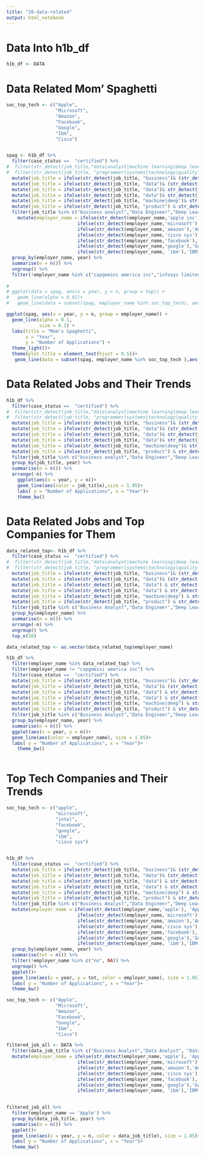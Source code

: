 ```yaml
---
title: "20-data-related"
output: html_notebook
---
```



# Data Into h1b_df
```r
h1b_df <- DATA
```

# Data Related Mom' Spaghetti
```r


soc_top_tech <- c("Apple",
                  "Microsoft",
                  "Amazon",
                  "Facebook",
                  "Google",
                  "Ibm",
                  "Cisco")


spag <- h1b_df %>% 
  filter(case_status ==  "certified") %>% 
#  filter(str_detect(job_title,"data|analyst|machine learning|deep learning|nlp|intelligence|business  nalyst")==TRUE) %>% 
#  filter(str_detect(job_title, "programmer|systems|technology|quality|management|jc65|budget|test" )==FALSE) %>%
  mutate(job_title = ifelse(str_detect(job_title, "business")& (str_detect(job_title, "analyst")|str_detect(job_title, "intelligence")) , "business analyst", job_title)) %>% 
  mutate(job_title = ifelse(str_detect(job_title, "data")& (str_detect(job_title, "engineer")|str_detect(job_title, "warehouse")), "Data Engineer", job_title)) %>% 
  mutate(job_title = ifelse(str_detect(job_title, "data")& str_detect(job_title, "scientist"), "Data Scientist", job_title)) %>% 
  mutate(job_title = ifelse(str_detect(job_title, "data")& str_detect(job_title, "analyst"), "Data Analyst", job_title)) %>% 
  mutate(job_title = ifelse(str_detect(job_title, "machine|deep")& str_detect(job_title, "learning"), "Deep Learning & Machine Learning", job_title)) %>% 
  mutate(job_title = ifelse(str_detect(job_title, "product") & str_detect(job_title, "analyst|engineer|data"), "Data Product Analyst", job_title)) %>% 
  filter(job_title %in% c("business analyst","Data Engineer","Deep Learning & Machine Learning","Data Analyst", "Data Scientist", "Data Product Analyst")) %>% 
    mutate(employer_name = ifelse(str_detect(employer_name,'apple inc'), 'Apple',
                          ifelse(str_detect(employer_name,'microsoft'), 'Microsoft',
                          ifelse(str_detect(employer_name,'amazon'),'Amazon',
                          ifelse(str_detect(employer_name,'cisco sys'),'Cisco',
                          ifelse(str_detect(employer_name,'facebook'),'Facebook',
                          ifelse(str_detect(employer_name,'google'),'Google',
                          ifelse(str_detect(employer_name, 'ibm'),'IBM',employer_name)))))))) %>% 
  group_by(employer_name, year) %>% 
  summarise(n = n()) %>% 
  ungroup() %>% 
  filter(!employer_name %in% c("capgemini america inc","infosys limited"))
  
#   
# ggplot(data = spag, aes(x = year, y = n, group = top)) +
#   geom_line(alpha = 0.01)+
#   geom_line(data = subset(spag, employer_name %in% soc_top_tech), aes(x = year, y = n), size = 1.5)

```


```r


ggplot(spag, aes(x = year, y = n, group = employer_name)) +
  geom_line(alpha = 0.1,
            size = 0.1) +
  labs(title = "Mom's Spaghetti",
       x = "Year",
       y = "Number of Applications") +
  theme_light()+
  theme(plot.title = element_text(hjust = 0.5))+
   geom_line(data = subset(spag, employer_name %in% soc_top_tech ),aes(col=employer_name),size=0.8)
```


# Data Related Jobs and Their Trends
```r
h1b_df %>% 
  filter(case_status ==  "certified") %>% 
#  filter(str_detect(job_title,"data|analyst|machine learning|deep learning|nlp|intelligence|business  nalyst")==TRUE) %>% 
#  filter(str_detect(job_title, "programmer|systems|technology|quality|management|jc65|budget|test" )==FALSE) %>%
  mutate(job_title = ifelse(str_detect(job_title, "business")& (str_detect(job_title, "analyst")|str_detect(job_title, "intelligence")) , "business analyst", job_title)) %>% 
  mutate(job_title = ifelse(str_detect(job_title, "data")& (str_detect(job_title, "engineer")|str_detect(job_title, "warehouse")), "Data Engineer", job_title)) %>% 
  mutate(job_title = ifelse(str_detect(job_title, "data")& str_detect(job_title, "scientist"), "Data Scientist", job_title)) %>% 
  mutate(job_title = ifelse(str_detect(job_title, "data")& str_detect(job_title, "analyst"), "Data Analyst", job_title)) %>% 
  mutate(job_title = ifelse(str_detect(job_title, "machine|deep")& str_detect(job_title, "learning"), "Deep Learning & Machine Learning", job_title)) %>% 
  mutate(job_title = ifelse(str_detect(job_title, "product") & str_detect(job_title, "analyst|engineer|data"), "Data Product Analyst", job_title)) %>% 
  filter(job_title %in% c("business analyst","Data Engineer","Deep Learning & Machine Learning","Data Analyst", "Data Scientist", "Data Product Analyst")) %>% 
  group_by(job_title, year) %>% 
  summarise(n = n()) %>% 
  arrange(-n) %>% 
    ggplot(aes(x = year, y = n))+
    geom_line(aes(color = job_title),size = 1.05)+
    labs( y = "Number of Applications", x = "Year")+
    theme_bw()
```


# Data Related Jobs and Top Companies for Them
```r

data_related_top<- h1b_df %>% 
  filter(case_status ==  "certified") %>% 
#  filter(str_detect(job_title,"data|analyst|machine learning|deep learning|nlp|intelligence|business  nalyst")==TRUE) %>% 
#  filter(str_detect(job_title, "programmer|systems|technology|quality|management|jc65|budget|test" )==FALSE) %>%
  mutate(job_title = ifelse(str_detect(job_title, "business")& (str_detect(job_title, "analyst")|str_detect(job_title, "intelligence")) , "Business Analyst", job_title)) %>% 
  mutate(job_title = ifelse(str_detect(job_title, "data")& (str_detect(job_title, "engineer")|str_detect(job_title, "warehouse")), "Data Engineer", job_title)) %>% 
  mutate(job_title = ifelse(str_detect(job_title, "data") & str_detect(job_title, "scientist"), "Data Scientist", job_title)) %>% 
  mutate(job_title = ifelse(str_detect(job_title, "data") & str_detect(job_title, "analyst"), "Data Analyst", job_title)) %>% 
  mutate(job_title = ifelse(str_detect(job_title, "machine|deep") & str_detect(job_title, "learning"), "Deep Learning & Machine Learning", job_title)) %>% 
  mutate(job_title = ifelse(str_detect(job_title, "product") & str_detect(job_title, "analyst|engineer|data"), "Data Product Analyst", job_title)) %>% 
  filter(job_title %in% c("Business Analyst","Data Engineer","Deep Learning & Machine Learning","Data Analyst", "Data Scientist", "Data Product Analyst")) %>%
  group_by(employer_name) %>% 
  summarise(n = n()) %>% 
  arrange(-n) %>% 
  ungroup() %>% 
  top_n(10)

data_related_top <- as.vector(data_related_top$employer_name)

h1b_df %>% 
  filter(employer_name %in% data_related_top) %>% 
  filter(employer_name != "capgemini america inc") %>% 
  filter(case_status ==  "certified") %>%
  mutate(job_title = ifelse(str_detect(job_title, "business")& (str_detect(job_title, "analyst")|str_detect(job_title, "intelligence")) , "Business Analyst", job_title)) %>% 
  mutate(job_title = ifelse(str_detect(job_title, "data")& (str_detect(job_title, "engineer")|str_detect(job_title, "warehouse")), "Data Engineer", job_title)) %>% 
  mutate(job_title = ifelse(str_detect(job_title, "data") & str_detect(job_title, "scientist"), "Data Scientist", job_title)) %>% 
  mutate(job_title = ifelse(str_detect(job_title, "data") & str_detect(job_title, "analyst"), "Data Analyst", job_title)) %>% 
  mutate(job_title = ifelse(str_detect(job_title, "machine|deep") & str_detect(job_title, "learning"), "Deep Learning & Machine Learning", job_title)) %>% 
  mutate(job_title = ifelse(str_detect(job_title, "product") & str_detect(job_title, "analyst|engineer|data"), "Data Product Analyst", job_title)) %>% 
  filter(job_title %in% c("Business Analyst","Data Engineer","Deep Learning & Machine Learning","Data Analyst", "Data Scientist", "Data Product Analyst")) %>%
  group_by(employer_name, year) %>% 
  summarise(n = n()) %>% 
  ggplot(aes(x = year, y = n))+
  geom_line(aes(color = employer_name), size = 1.05)+
  labs( y = "Number of Applications", x = "Year")+
    theme_bw()



```

# Top Tech Companies and Their Trends
```r
soc_top_tech <- c("apple",
                  "microsoft",
                  "intel",
                  "facebook",
                  "google",
                  "ibm",
                  "cisco sys")


h1b_df %>% 
  filter(case_status ==  "certified") %>%
  mutate(job_title = ifelse(str_detect(job_title, "business")& (str_detect(job_title, "analyst")|str_detect(job_title, "intelligence")) , "Business Analyst", job_title)) %>% 
  mutate(job_title = ifelse(str_detect(job_title, "data")& (str_detect(job_title, "engineer")|str_detect(job_title, "warehouse")), "Data Engineer", job_title)) %>% 
  mutate(job_title = ifelse(str_detect(job_title, "data") & str_detect(job_title, "scientist"), "Data Scientist", job_title)) %>% 
  mutate(job_title = ifelse(str_detect(job_title, "data") & str_detect(job_title, "analyst"), "Data Analyst", job_title)) %>% 
  mutate(job_title = ifelse(str_detect(job_title, "machine|deep") & str_detect(job_title, "learning"), "Deep Learning & Machine Learning", job_title)) %>% 
  mutate(job_title = ifelse(str_detect(job_title, "product") & str_detect(job_title, "analyst|engineer|data"), "Data Product Analyst", job_title)) %>% 
  filter(job_title %in% c("Business Analyst","Data Engineer","Deep Learning & Machine Learning","Data Analyst", "Data Scientist", "Data Product Analyst")) %>%
  mutate(employer_name = ifelse(str_detect(employer_name,'apple'), 'Apple',
                          ifelse(str_detect(employer_name,'microsoft'), 'Microsoft',
                          ifelse(str_detect(employer_name,'amazon'),'Amazon',
                          ifelse(str_detect(employer_name,'cisco sys'),'Cisco',
                          ifelse(str_detect(employer_name,'facebook'),'Facebook',
                          ifelse(str_detect(employer_name,'google'),'Google',
                          ifelse(str_detect(employer_name, 'ibm'),'IBM','no')))))))) %>% 
  group_by(employer_name, year) %>% 
  summarise(tot = n()) %>% 
  filter(!employer_name %in% c("no", NA)) %>% 
  ungroup() %>% 
  ggplot()+
  geom_line(aes(x = year, y = tot, color = employer_name), size = 1.05)+
  labs( y = "Number of Applications", x = "Year")+
  theme_bw()

```

```r
soc_top_tech <- c("Apple",
                  "Microsoft",
                  "Amazon",
                  "Facebook",
                  "Google",
                  "Ibm",
                  "Cisco")

filtered_job_all <- DATA %>% 
  filter(data_job_title %in% c("Business Analyst","Data Analyst", "Data Engineer", "Data Scientist")) %>% 
  mutate(employer_name = ifelse(str_detect(employer_name,'apple'), 'Apple',
                          ifelse(str_detect(employer_name,'microsoft'), 'Microsoft',
                          ifelse(str_detect(employer_name,'amazon'),'Amazon',
                          ifelse(str_detect(employer_name,'cisco sys'),'Cisco',
                          ifelse(str_detect(employer_name,'facebook'),'Facebook',
                          ifelse(str_detect(employer_name,'google'),'Google',
                          ifelse(str_detect(employer_name, 'ibm'),'IBM','no'))))))))
  
```





```r
filtered_job_all %>% 
  filter(employer_name == 'Apple') %>% 
  group_by(data_job_title, year) %>% 
  summarise(n = n()) %>% 
  ggplot()+
  geom_line(aes(x = year, y = n, color = data_job_title), size = 1.05)+
  labs( y = "Number of Applications", x = "Year")+
  theme_bw()
  
```

